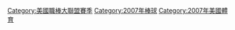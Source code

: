 {{catmore|2007年美國職棒大聯盟球季}}
{{Commons category|2007 in Major League Baseball}}

[[Category:美國職棒大聯盟賽季|Category:美國職棒大聯盟賽季]]
[[Category:2007年棒球|Category:2007年棒球]]
[[Category:2007年美國體育|Category:2007年美國體育]]